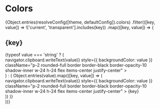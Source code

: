 
<Meta title="Framework/Colors" />

# Colors

<div>
  {Object.entries(resolveConfig([theme, defaultConfig]).colors)
    .filter(([key, value]) => !['current', 'transparent'].includes(key))
    .map(([key, value]) => (
      <div className="mb-4" key={key}>
        <h2 style={{ border: 0, fontSize: 16 }}>{key}</h2>
        <div className="flex flex-wrap gap-1 pb-8 bg-white pt-4">
          {typeof value === 'string' ? (
            <Tooltip title={value} key={value}>
              <div
                onClick={() => navigator.clipboard.writeText(value)}
                style={{ backgroundColor: value }}
                className="p-2 rounded-full border border-black border-opacity-10 shadow-inner w-24 h-24 flex items-center justify-center"
              ></div>
            </Tooltip>
          ) : (
            Object.entries(value).map(([key, value]) => (
              <Tooltip title={value} key={value}>
                <div
                  onClick={() => navigator.clipboard.writeText(value)}
                  style={{ backgroundColor: value }}
                  className="p-2 rounded-full border border-black border-opacity-10 shadow-inner w-24 h-24 flex items-center justify-center"
                >
                  {key}
                </div>
              </Tooltip>
            ))
          )}
        </div>
      </div>
    ))}
</div>
